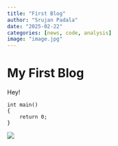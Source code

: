 ```yaml
---
title: "First Blog"
author: "Srujan Padala"
date: "2025-02-22"
categories: [news, code, analysis]
image: "image.jpg"
---
```


# My First Blog

Hey!

```
int main()
{
    return 0;
}
```

![](./image.jpg)